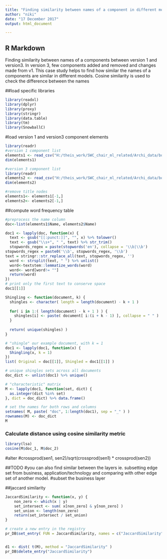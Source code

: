 ---
title: "Finding similarity between names of a component in different models(Version3)"
author: "niki"
date: "17 December 2017"
output: html_document

---
## R Markdown
Finding similarity between names of a components between version 1 and version3. In version 3, few components added and removed and changes made from v1. This case study helps to find how similar the names of a components are similar in different models.
Cosine similarity is used to check the difference between the names

##load specific libraries
```{r}

library(readxl)
library(dplyr)
library(proxy)
library(stringr)
library(data.table)
library(tm)
library(SnowballC)
```

#load version 1 and version3 component elements
```{r}
library(readr)
#version 1 component list
elements1 <- read_csv("H:/theis_work/SWC_chair_ml_related/Archi_data/boarding_new/elements.csv")
dim(elements1)

#version 3 component list
library(readr)
elements2 <- read_csv("H:/theis_work/SWC_chair_ml_related/Archi_data/boarding_old/elements.csv")
dim(elements2)

#remove title nodes
elements1<- elements1[-1,]
elements2<- elements2[-1,]
```

##compute word frequency table

```{r}
#preprocess the name column
doc<-list(elements1$Name, elements2$Name)

doc1 <- lapply(doc, function(x) {
  text <- gsub("[[:punct:]]", "", x) %>% tolower()
  text <- gsub("\\s+", " ", text) %>% str_trim() 
  stopwords_regex = paste(stopwords('en'), collapse = '\\b|\\b')
stopwords_regex = paste0('\\b', stopwords_regex, '\\b')
text = stringr::str_replace_all(text, stopwords_regex, '')
  word <- strsplit(text, " ") %>% unlist()
  word<-textstem::lemmatize_words(word)
  word<- word[word!= ""]
  return(word)
})
# print only the first text to conserve space
doc1[[1]]

Shingling <- function(document, k) {
  shingles <- character( length = length(document) - k + 1 )
  
  for( i in 1:( length(document) - k + 1 ) ) {
    shingles[i] <- paste( document[ i:(i + k - 1) ], collapse = " " )
  }
  
  return( unique(shingles) )  
}

# "shingle" our example document, with k = 1
doc1 <- lapply(doc1, function(x) {
  Shingling(x, k = 1)
})
list( Original = doc[[1]], Shingled = doc1[[1]] )

# unique shingles sets across all documents
doc_dict <- unlist(doc1) %>% unique()

# "characteristic" matrix
M <- lapply(doc1, function(set, dict) {
  as.integer(dict %in% set)
}, dict = doc_dict) %>% data.frame() 

# set the names for both rows and columns
setnames( M, paste( "doc", 1:length(doc1), sep = "_" ) )
rownames(M) <- doc_dict
M
```

### Calculate distance using cosine similarity metric
```{r}
library(lsa)
cosine(M$doc_1, M$doc_2)
```

#alter
#crossprod(sen1, sen2)/sqrt(crossprod(sen1) * crossprod(sen2))

##TODO 
#you can also find similar between the layers ie. subsetting edge set from business, application/technology and comparing with other edge set of another model.
#subset the business layer


##jaccard similarity
```{r}
JaccardSimilarity <- function(x, y) {
    non_zero <- which(x | y)
    set_intersect <- sum( x[non_zero] & y[non_zero] )
    set_union <- length(non_zero)
    return(set_intersect / set_union)
}

# create a new entry in the registry
pr_DB$set_entry( FUN = JaccardSimilarity, names = c("JaccardSimilarity") )


d1 <- dist( t(M), method = "JaccardSimilarity" )
pr_DB$delete_entry("JaccardSimilarity")
```

